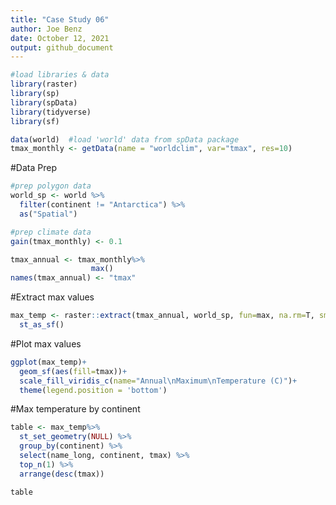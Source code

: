 ```yaml
---
title: "Case Study 06"
author: Joe Benz
date: October 12, 2021
output: github_document
---
```

 
```r
#load libraries & data
library(raster)
library(sp)
library(spData)
library(tidyverse)
library(sf)

data(world)  #load 'world' data from spData package
tmax_monthly <- getData(name = "worldclim", var="tmax", res=10)
```
#Data Prep
```r
#prep polygon data
world_sp <- world %>%
  filter(continent != "Antarctica") %>%
  as("Spatial")

#prep climate data
gain(tmax_monthly) <- 0.1

tmax_annual <- tmax_monthly%>%
                  max()
names(tmax_annual) <- "tmax"
```

#Extract max values

```r
max_temp <- raster::extract(tmax_annual, world_sp, fun=max, na.rm=T, small=T, sp=T)%>%
  st_as_sf()
```

#Plot max values

```r
ggplot(max_temp)+
  geom_sf(aes(fill=tmax))+
  scale_fill_viridis_c(name="Annual\nMaximum\nTemperature (C)")+
  theme(legend.position = 'bottom')
```

#Max temperature by continent

```r
table <- max_temp%>%
  st_set_geometry(NULL) %>%
  group_by(continent) %>%
  select(name_long, continent, tmax) %>%
  top_n(1) %>%
  arrange(desc(tmax))

table
```
